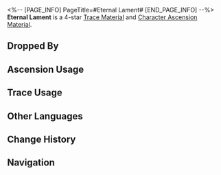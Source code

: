 <%-- [PAGE_INFO]
PageTitle=#Eternal Lament#
[END_PAGE_INFO] --%>
{{Item Infobox
|id          = 115013
|image       = Item Eternal Lament.png{{subst:void|<!--$UPLOAD:<<SpriteOutput/ItemFigures/115013.png>-<Item Eternal Lament.png>-<Item Icons>>-->}}
|type        = Trace Material
|type2       = Character Ascension Material
|invCategory = Upgrade Materials
|rarity      = 4
|effect      = 
|description = A crystal born from the demise of black tide creatures. Advanced material used for enhancement.
|source1     = [[Black Tide Creature at Equilibrium Level 4 or higher]]
|source2     = [[Omni-Synthesizer]] &mdash; Material Synthesis
|source3     = [[Divergent Universe enemies]]
|source4     = [[Simulated Universe]] enemies
|source5     = [[Omni-Synthesizer]] &mdash; Material Exchange
}}
{{Description|Born of the void and destined to return to the void. A contorted existence wrought by decay, fated to wander the desolate earth purposelessly.<br /><br />''"Its life is one of ruin and sorrow."''}}
'''Eternal Lament''' is a 4-star [[Trace Material]] and [[Character Ascension Material]].

==Dropped By==
{{Dropped By}}

==Ascension Usage==
{{Ascension Usage}}

==Trace Usage==
{{Trace Usage}}

==Other Languages==
{{Other Languages
|en   = Eternal Lament
|zhs  = 哀叹漫无止息
|zht  = 哀嘆漫無止息
|ja   = 果てしなく続く悲嘆
|ko   = 끝없는 탄식
|es   = Lamento eterno
|fr   = Lamentation éternelle
|ru   = Бесконечная скорбь
|th   = Eternal Lament
|vi   = Khóc Than Vô Tận
|de   = Endloser Kummer
|id   = Eternal Lament
|pt   = Lamento Eterno
}}

==Change History==
{{Change History|3.1}}

==Navigation==
{{Upgrade Material Navbox}}